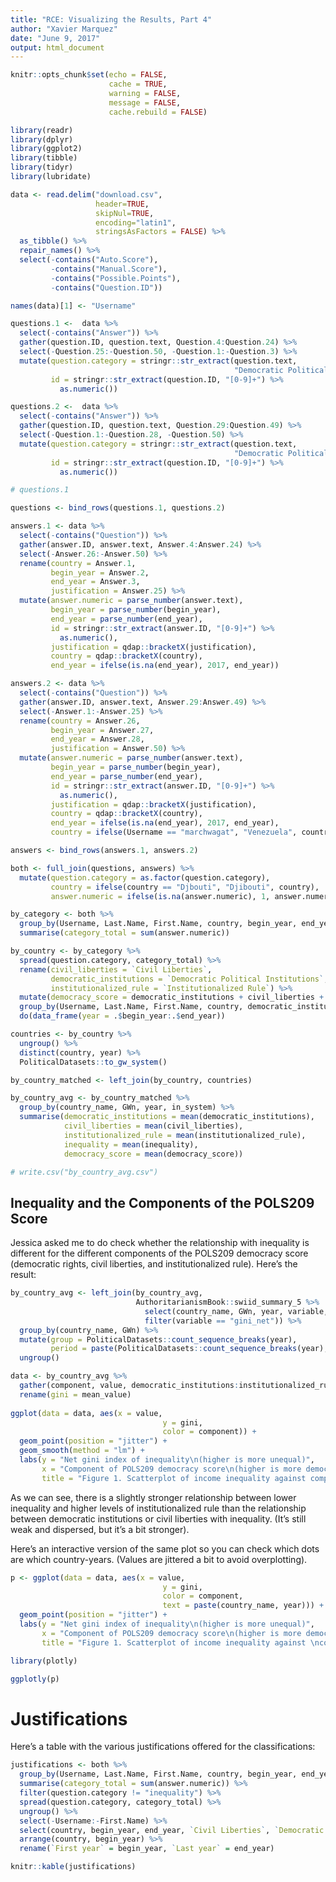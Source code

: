 ```yaml
---
title: "RCE: Visualizing the Results, Part 4"
author: "Xavier Marquez"
date: "June 9, 2017"
output: html_document
---
```


```r
knitr::opts_chunk$set(echo = FALSE,
                      cache = TRUE,
                      warning = FALSE,
                      message = FALSE,
                      cache.rebuild = FALSE)

library(readr)
library(dplyr)
library(ggplot2)
library(tibble)
library(tidyr)
library(lubridate)

```



```r

data <- read.delim("download.csv", 
                   header=TRUE, 
                   skipNul=TRUE, 
                   encoding="latin1",
                   stringsAsFactors = FALSE) %>%
  as_tibble() %>%
  repair_names() %>%
  select(-contains("Auto.Score"), 
         -contains("Manual.Score"), 
         -contains("Possible.Points"),
         -contains("Question.ID")) 

names(data)[1] <- "Username"

questions.1 <-  data %>%
  select(-contains("Answer")) %>%
  gather(question.ID, question.text, Question.4:Question.24) %>%
  select(-Question.25:-Question.50, -Question.1:-Question.3) %>%
  mutate(question.category = stringr::str_extract(question.text, 
                                                  "Democratic Political Institutions|Civil Liberties|Institutionalized Rule|inequality"),
         id = stringr::str_extract(question.ID, "[0-9]+") %>%
           as.numeric())

questions.2 <-  data %>%
  select(-contains("Answer")) %>%
  gather(question.ID, question.text, Question.29:Question.49) %>%
  select(-Question.1:-Question.28, -Question.50) %>%
  mutate(question.category = stringr::str_extract(question.text, 
                                                  "Democratic Political Institutions|Civil Liberties|Institutionalized Rule|inequality"),
         id = stringr::str_extract(question.ID, "[0-9]+") %>%
           as.numeric())

# questions.1

questions <- bind_rows(questions.1, questions.2) 

answers.1 <- data %>%
  select(-contains("Question")) %>%
  gather(answer.ID, answer.text, Answer.4:Answer.24) %>%
  select(-Answer.26:-Answer.50) %>%
  rename(country = Answer.1, 
         begin_year = Answer.2, 
         end_year = Answer.3,
         justification = Answer.25) %>%
  mutate(answer.numeric = parse_number(answer.text),
         begin_year = parse_number(begin_year),
         end_year = parse_number(end_year),
         id = stringr::str_extract(answer.ID, "[0-9]+") %>%
           as.numeric(),
         justification = qdap::bracketX(justification),
         country = qdap::bracketX(country),
         end_year = ifelse(is.na(end_year), 2017, end_year))

answers.2 <- data %>%
  select(-contains("Question")) %>%
  gather(answer.ID, answer.text, Answer.29:Answer.49) %>%
  select(-Answer.1:-Answer.25) %>%
  rename(country = Answer.26, 
         begin_year = Answer.27, 
         end_year = Answer.28,
         justification = Answer.50) %>%
  mutate(answer.numeric = parse_number(answer.text),
         begin_year = parse_number(begin_year),
         end_year = parse_number(end_year),
         id = stringr::str_extract(answer.ID, "[0-9]+") %>%
           as.numeric(),
         justification = qdap::bracketX(justification),
         country = qdap::bracketX(country),
         end_year = ifelse(is.na(end_year), 2017, end_year),
         country = ifelse(Username == "marchwagat", "Venezuela", country))

answers <- bind_rows(answers.1, answers.2)  

both <- full_join(questions, answers) %>%
  mutate(question.category = as.factor(question.category),
         country = ifelse(country == "Djbouti", "Djibouti", country),
         answer.numeric = ifelse(is.na(answer.numeric), 1, answer.numeric))

by_category <- both %>%
  group_by(Username, Last.Name, First.Name, country, begin_year, end_year, question.category) %>%
  summarise(category_total = sum(answer.numeric))

by_country <- by_category %>%
  spread(question.category, category_total) %>%
  rename(civil_liberties = `Civil Liberties`,
         democratic_institutions = `Democratic Political Institutions`,
         institutionalized_rule = `Institutionalized Rule`) %>%
  mutate(democracy_score = democratic_institutions + civil_liberties + institutionalized_rule) %>%
  group_by(Username, Last.Name, First.Name, country, democratic_institutions, civil_liberties, institutionalized_rule, inequality, democracy_score) %>%
  do(data_frame(year = .$begin_year:.$end_year))

countries <- by_country %>%
  ungroup() %>%
  distinct(country, year) %>%
  PoliticalDatasets::to_gw_system()

by_country_matched <- left_join(by_country, countries)

by_country_avg <- by_country_matched %>%
  group_by(country_name, GWn, year, in_system) %>%
  summarise(democratic_institutions = mean(democratic_institutions),
            civil_liberties = mean(civil_liberties),
            institutionalized_rule = mean(institutionalized_rule),
            inequality = mean(inequality),
            democracy_score = mean(democracy_score))

# write.csv("by_country_avg.csv")
```

## Inequality and the Components of the POLS209 Score

Jessica asked me to do check whether the relationship with inequality is different for the different components of the POLS209 democracy score (democratic rights, civil liberties, and institutionalized rule). Here's the result:

```r

by_country_avg <- left_join(by_country_avg, 
                            AuthoritarianismBook::swiid_summary_5 %>% 
                              select(country_name, GWn, year, variable, mean_value, pct025, pct975) %>%
                              filter(variable == "gini_net")) %>%
  group_by(country_name, GWn) %>%
  mutate(group = PoliticalDatasets::count_sequence_breaks(year),
         period = paste(PoliticalDatasets::count_sequence_breaks(year), country_name)) %>%
  ungroup() 

data <- by_country_avg %>%
  gather(component, value, democratic_institutions:institutionalized_rule) %>%
  rename(gini = mean_value)
  
ggplot(data = data, aes(x = value,
                                  y = gini,
                                  color = component)) +
  geom_point(position = "jitter") +
  geom_smooth(method = "lm") +
  labs(y = "Net gini index of inequality\n(higher is more unequal)",
       x = "Component of POLS209 democracy score\n(higher is more democratic/\nmore civil liberties/more institutionalized)",
       title = "Figure 1. Scatterplot of income inequality against components of POLS209 democracy score")
```

As we can see, there is a slightly stronger relationship between lower inequality and higher levels of institutionalized rule than the relationship between democratic institutions or civil liberties with inequality. (It's still weak and dispersed, but it's a bit stronger).

Here's an interactive version of the same plot so you can check which dots are which country-years. (Values are jittered a bit to avoid overplotting).

```r

p <- ggplot(data = data, aes(x = value,
                                  y = gini,
                                  color = component,
                                  text = paste(country_name, year))) +
  geom_point(position = "jitter") +
  labs(y = "Net gini index of inequality\n(higher is more unequal)",
       x = "Component of POLS209 democracy score\n(higher is more democratic/\nmore civil liberties/more institutionalized)",
       title = "Figure 1. Scatterplot of income inequality against \ncomponents of POLS209 democracy score")

library(plotly)       

ggplotly(p)
```

# Justifications

Here's a table with the various justifications offered for the classifications:

```r

justifications <- both %>%
  group_by(Username, Last.Name, First.Name, country, begin_year, end_year, question.category, justification) %>%
  summarise(category_total = sum(answer.numeric)) %>%
  filter(question.category != "inequality") %>%
  spread(question.category, category_total) %>%
  ungroup() %>%
  select(-Username:-First.Name) %>%
  select(country, begin_year, end_year, `Civil Liberties`, `Democratic Political Institutions`, `Institutionalized Rule`, justification) %>%
  arrange(country, begin_year) %>%
  rename(`First year` = begin_year, `Last year` = end_year)

knitr::kable(justifications)

```

